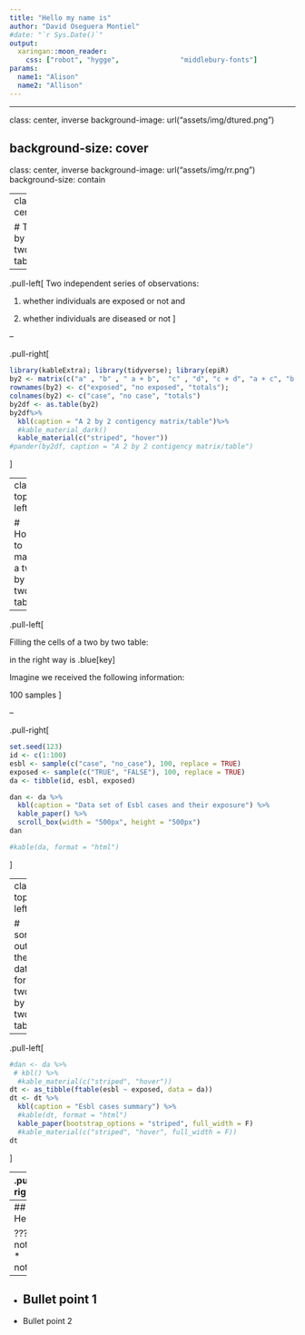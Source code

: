 ```yaml
---
title: "Hello my name is"
author: "David Oseguera Montiel"
#date: "`r Sys.Date()`"
output:
  xaringan::moon_reader:
    css: ["robot", "hygge",               "middlebury-fonts"]
params:
  name1: "Alison" 
  name2: "Allison"
---
```


---

class: center, inverse
background-image: url("assets/img/dtured.png")

background-size: cover
---


class: center, inverse
background-image: url("assets/img/rr.png")
background-size: contain

---
class: center

# Two by two table 

--

.pull-left[
Two independent series of observations:


(1) whether individuals are exposed or not and 

(2) whether individuals are diseased  or not 
]

--

.pull-right[
```r
library(kableExtra); library(tidyverse); library(epiR)
by2 <- matrix(c("a" , "b" , " a + b",  "c" , "d", "c + d", "a + c", "b + d", "N"), nrow = 3, byrow = TRUE)
rownames(by2) <- c("exposed", "no exposed", "totals"); 
colnames(by2) <- c("case", "no case", "totals") 
by2df <- as.table(by2)
by2df%>%
  kbl(caption = "A 2 by 2 contigency matrix/table")%>%
  #kable_material_dark()
  kable_material(c("striped", "hover"))
#pander(by2df, caption = "A 2 by 2 contigency matrix/table")
```
]



---
class: top, left

# How to make a two by two table

--

.pull-left[

Filling the cells of a two by two table:

in the right way is .blue[key]  

Imagine we received the following information:


100 samples
]

--

.pull-right[

```r
set.seed(123)
id <- c(1:100)
esbl <- sample(c("case", "no_case"), 100, replace = TRUE)
exposed <- sample(c("TRUE", "FALSE"), 100, replace = TRUE)
da <- tibble(id, esbl, exposed)

dan <- da %>%
  kbl(caption = "Data set of Esbl cases and their exposure") %>%
  kable_paper() %>%
  scroll_box(width = "500px", height = "500px")
dan

#kable(da, format = "html")
```
]


---
class: top, left

# sort out the data for a two by two table

--


.pull-left[


```r
#dan <- da %>%
 # kbl() %>%
  #kable_material(c("striped", "hover"))
dt <- as_tibble(ftable(esbl ~ exposed, data = da))
dt <- dt %>%
  kbl(caption = "Esbl cases summary") %>%
  #kable(dt, format = "html")
  kable_paper(bootstrap_options = "striped", full_width = F)
  #kable_material(c("striped", "hover", full_width = F))
dt
```
]

--
.pull-right[


```r

by4 <- matrix(c(26,20,31,23), byrow = TRUE, nrow = 2)

rownames(by4) <- c("exposed", "no exposed")

colnames(by4) <- c("case", "no case")

by4df <- as.table(by4)

by4df%>%
  kbl(caption = "2 x 2 contigency table of esbl cases and their exposure")%>%
  kable_material(c("striped", "hover"))
#pander(by4df, caption = "2 x 2 contigency table of esbl cases and their exposure")
```

]

---
## Header

???
* notes
* notes
--

* Bullet point 1
--

* Bullet point 2